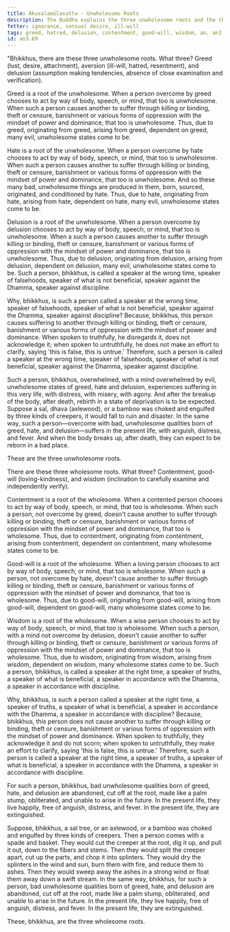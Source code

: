 ```yaml
---
title: Akusalamūlasutta - Unwholesome Roots
description: The Buddha explains the three unwholesome roots and the three wholesome roots.
fetter: ignorance, sensual desire, ill-will
tags: greed, hatred, delusion, contentment, good-will, wisdom, an, an3, unwholesome, wholesome
id: an3.69
---
```


"Bhikkhus, there are these three unwholesome roots. What three? Greed (lust, desire, attachment), aversion (ill-will, hatred, resentment), and delusion (assumption making tendencies, absence of close examination and verification).

Greed is a root of the unwholesome. When a person overcome by greed chooses to act by way of body, speech, or mind, that too is unwholesome. When such a person causes another to suffer through killing or binding, theft or censure, banishment or various forms of oppression with the mindset of power and dominance, that too is unwholesome. Thus, due to greed, originating from greed, arising from greed, dependent on greed, many evil, unwholesome states come to be.

Hate is a root of the unwholesome. When a person overcome by hate chooses to act by way of body, speech, or mind, that too is unwholesome. When such a person causes another to suffer through killing or binding, theft or censure, banishment or various forms of oppression with the mindset of power and dominance, that too is unwholesome. And so these many bad, unwholesome things are produced in them, born, sourced, originated, and conditioned by hate. Thus, due to hate, originating from hate, arising from hate, dependent on hate, many evil, unwholesome states come to be.

Delusion is a root of the unwholesome. When a person overcome by delusion chooses to act by way of body, speech, or mind, that too is unwholesome. When a such a person causes another to suffer through killing or binding, theft or censure, banishment or various forms of oppression with the mindset of power and dominance, that too is unwholesome. Thus, due to delusion, originating from delusion, arising from delusion, dependent on delusion, many evil, unwholesome states come to be. Such a person, bhikkhus, is called a speaker at the wrong time, speaker of falsehoods, speaker of what is not beneficial, speaker against the Dhamma, speaker against discipline.

Why, bhikkhus, is such a person called a speaker at the wrong time, speaker of falsehoods, speaker of what is not beneficial, speaker against the Dhamma, speaker against discipline? Because, bhikkhus, this person causes suffering to another through killing or binding, theft or censure, banishment or various forms of oppression with the mindset of power and dominance. When spoken to truthfully, he disregards it, does not acknowledge it; when spoken to untruthfully, he does not make an effort to clarify, saying 'this is false, this is untrue.' Therefore, such a person is called a speaker at the wrong time, speaker of falsehoods, speaker of what is not beneficial, speaker against the Dhamma, speaker against discipline.

Such a person, bhikkhus, overwhelmed, with a mind overwhelmed by evil, unwholesome states of greed, hate and delusion, experiences suffering in this very life, with distress, with misery, with agony. And after the breakup of the body, after death, rebirth in a state of deprivation is to be expected. Suppose a sal, dhava (axlewood), or a bamboo was choked and engulfed by three kinds of creepers, it would fall to ruin and disaster. In the same way, such a person—overcome with bad, unwholesome qualities born of greed, hate, and delusion—suffers in the present life, with anguish, distress, and fever. And when the body breaks up, after death, they can expect to be reborn in a bad place.

These are the three unwholesome roots.

There are these three wholesome roots. What three? Contentment, good-will (loving-kindness), and wisdom (inclination to carefully examine and independently verify).

Contentment is a root of the wholesome. When a contented person chooses to act by way of body, speech, or mind, that too is wholesome. When such a person, not overcome by greed, doesn't cause another to suffer through killing or binding, theft or censure, banishment or various forms of oppression with the mindset of power and dominance, that too is wholesome. Thus, due to contentment, originating from contentment, arising from contentment, dependent on contentment, many wholesome states come to be.

Good-will is a root of the wholesome. When a loving person chooses to act by way of body, speech, or mind, that too is wholesome. When such a person, not overcome by hate, doesn't cause another to suffer through killing or binding, theft or censure, banishment or various forms of oppression with the mindset of power and dominance, that too is wholesome. Thus, due to good-will, originating from good-will, arising from good-will, dependent on good-will, many wholesome states come to be.

Wisdom is a root of the wholesome. When a wise person chooses to act by way of body, speech, or mind, that too is wholesome. When such a person, with a mind not overcome by delusion, doesn't cause another to suffer through killing or binding, theft or censure, banishment or various forms of oppression with the mindset of power and dominance, that too is wholesome. Thus, due to wisdom, originating from wisdom, arising from wisdom, dependent on wisdom, many wholesome states come to be. Such a person, bhikkhus, is called a speaker at the right time, a speaker of truths, a speaker of what is beneficial, a speaker in accordance with the Dhamma, a speaker in accordance with discipline.

Why, bhikkhus, is such a person called a speaker at the right time, a speaker of truths, a speaker of what is beneficial, a speaker in accordance with the Dhamma, a speaker in accordance with discipline? Because, bhikkhus, this person does not cause another to suffer through killing or binding, theft or censure, banishment or various forms of oppression with the mindset of power and dominance. When spoken to truthfully, they acknowledge it and do not scorn; when spoken to untruthfully, they make an effort to clarify, saying 'this is false, this is untrue.' Therefore, such a person is called a speaker at the right time, a speaker of truths, a speaker of what is beneficial, a speaker in accordance with the Dhamma, a speaker in accordance with discipline.

For such a person, bhikkhus, bad unwholesome qualities born of greed, hate, and delusion are abandoned, cut off at the root, made like a palm stump, obliterated, and unable to arise in the future. In the present life, they live happily, free of anguish, distress, and fever. In the present life, they are extinguished.

Suppose, bhikkhus, a sal tree, or an axlewood, or a bamboo was choked and engulfed by three kinds of creepers. Then a person comes with a spade and basket. They would cut the creeper at the root, dig it up, and pull it out, down to the fibers and stems. Then they would split the creeper apart, cut up the parts, and chop it into splinters. They would dry the splinters in the wind and sun, burn them with fire, and reduce them to ashes. Then they would sweep away the ashes in a strong wind or float them away down a swift stream. In the same way, bhikkhus, for such a person, bad unwholesome qualities born of greed, hate, and delusion are abandoned, cut off at the root, made like a palm stump, obliterated, and unable to arise in the future. In the present life, they live happily, free of anguish, distress, and fever. In the present life, they are extinguished.

These, bhikkhus, are the three wholesome roots.